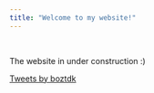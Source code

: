 ```yaml
---
title: "Welcome to my website!"
---
```



<p>&nbsp;</p>


The website in under construction :)


  
  

<div>
  <a class="twitter-timeline" data-width="800"  data-height="800" href="https://twitter.com/boztdk?ref_src=twsrc%5Etfw">Tweets by boztdk</a> <script 
async src="https://platform.twitter.com/widgets.js" charset="utf-8"></script>
</div>















